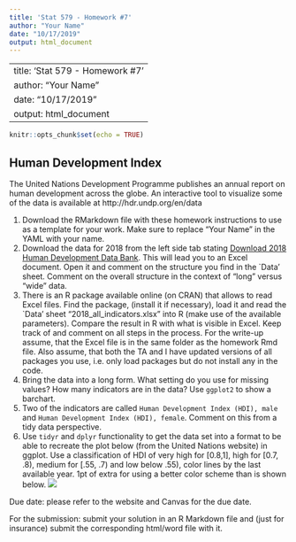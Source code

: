```yaml
---
title: 'Stat 579 - Homework #7'
author: "Your Name"
date: "10/17/2019"
output: html_document
---
```


---
title: 'Stat 579 - Homework #7'
author: "Your Name"
date: "10/17/2019"
output: html_document
---

```r
knitr::opts_chunk$set(echo = TRUE)
```

## Human Development Index

The United Nations Development Programme publishes an annual report on human development across the globe. An interactive tool to visualize some of the data is available at  http://hdr.undp.org/en/data 



1. Download the RMarkdown file with these homework instructions to use as a template for your work.
Make sure to replace "Your Name" in the YAML with your name.
2. Download the data for 2018 from the left side tab  stating [Download 2018 Human Development Data Bank](http://hdr.undp.org/sites/default/files/2018_all_indicators.xlsx). This will lead you to an Excel document. Open it and comment on the structure you find in the `Data' sheet. Comment on the overall structure in the context of "long" versus "wide" data.
3. There is an R package available online (on CRAN) that allows to read Excel files. Find the package, (install it if necessary), load it  and read the `Data' sheet "2018_all_indicators.xlsx" into R (make use of the available parameters). Compare the result in R with what is visible in Excel. Keep track of and comment on all steps in the process. 
For the write-up assume, that the Excel file is in the same folder as the homework Rmd file. Also assume, that both the TA and I have  updated versions of all packages you use, i.e. only load packages but do not install any in the code.
4. Bring the data into a long form. What setting do you use for missing values? How many indicators are in the data? Use `ggplot2` to show a barchart.
5. Two of the indicators are called `Human Development Index (HDI), male` and `Human Development Index (HDI), female`. Comment on this from a tidy data perspective.
6. Use `tidyr` and `dplyr` functionality to get the data set into a format to be able to recreate the plot below (from the United Nations website) in ggplot. Use a classification of HDI of very high for [0.8,1], high for [0.7, .8), medium for [.55, .7) and low below .55), color lines by the last available year. 1pt of extra for using a better color scheme than is shown below. 
![](images/hdi-17.png)


Due date: please refer to the website and Canvas for the due date. 

For the submission: submit your solution in an R Markdown file and (just for insurance) submit the corresponding html/word file with it. 
